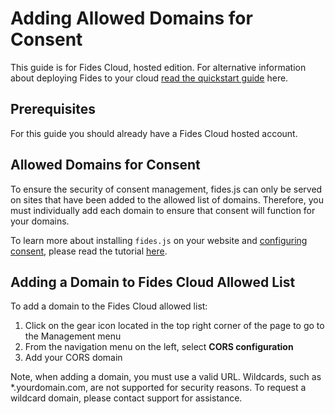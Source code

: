 
# Adding Allowed Domains for Consent

<Callout emoji="" type="info">This guide is for Fides Cloud, hosted edition. For alternative information about deploying Fides to your cloud [read the quickstart guide](/dev-docs/get-started/) here.</Callout>

## Prerequisites
For this guide you should already have a Fides Cloud hosted account.

## Allowed Domains for Consent
To ensure the security of consent management, fides.js can only be served on sites that have been added to the allowed list of domains. Therefore, you must individually add each domain to ensure that consent will function for your domains.

To learn more about installing `fides.js` on your website and [configuring consent](/tutorials/consent-management/consent-management-configuration/install-fides), please read the tutorial [here](http://localhost:3002/tutorials/consent-management/consent-management-configuration/install-fides).

## Adding a Domain to Fides Cloud Allowed List
To add a domain to the Fides Cloud allowed list:
1. Click on the gear icon located in the top right corner of the page to go to the Management menu
2. From the navigation menu on the left, select **CORS configuration**
3. Add your CORS domain

<Callout emoji="" type="info"> Note, when adding a domain, you must use a valid URL. Wildcards, such as *.yourdomain.com, are not supported for security reasons. To request a wildcard domain, please contact support for assistance.</Callout>

<Screenshot img="/docs/assets/img/configuration/cors_configuration.png" description="CORs domain configuration" />

